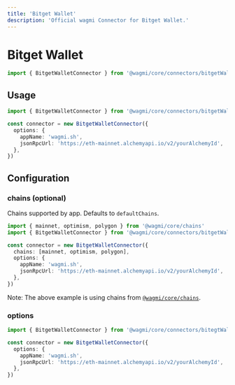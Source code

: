 ```yaml
---
title: 'Bitget Wallet'
description: 'Official wagmi Connector for Bitget Wallet.'
---
```


# Bitget Wallet


```ts
import { BitgetWalletConnector } from '@wagmi/core/connectors/bitgetWallet'
```

## Usage

```ts
import { BitgetWalletConnector } from '@wagmi/core/connectors/bitgetWallet'

const connector = new BitgetWalletConnector({
  options: {
    appName: 'wagmi.sh',
    jsonRpcUrl: 'https://eth-mainnet.alchemyapi.io/v2/yourAlchemyId',
  },
})
```

## Configuration

### chains (optional)

Chains supported by app. Defaults to `defaultChains`.

```ts {5}
import { mainnet, optimism, polygon } from '@wagmi/core/chains'
import { BitgetWalletConnector } from '@wagmi/core/connectors/bitgetWallet'

const connector = new BitgetWalletConnector({
  chains: [mainnet, optimism, polygon],
  options: {
    appName: 'wagmi.sh',
    jsonRpcUrl: 'https://eth-mainnet.alchemyapi.io/v2/yourAlchemyId',
  },
})
```

Note: The above example is using chains from [`@wagmi/core/chains`](/core/chains#wagmicorechains).

### options


```ts {4-7}
import { BitgetWalletConnector } from '@wagmi/core/connectors/bitegtWallet'

const connector = new BitgetWalletConnector({
  options: {
    appName: 'wagmi.sh',
    jsonRpcUrl: 'https://eth-mainnet.alchemyapi.io/v2/yourAlchemyId',
  },
})
```
